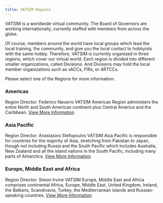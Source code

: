 ```yaml
---
title: VATSIM Regions
---
```


VATSIM is a worldwide virtual community. The Board of Governors are working internationally, currently staffed with members from across the globe.

Of course, members around the world have local groups which lead the local training, the community, and give you the local contact to hobbyists with the same hobby. Therefore, VATSIM is currently organized in three regions, which cover our virtual world. Each region is divided into different smaller organizations, called Divisions. And Divisions may hold the local member organizations such as vACCs, FIRs, or ARTCCs.

Please select one of the Regions for more information:

### Americas
Region Director: Federico Navarro
VATSIM Americas Region administers the entire North and South American continent plus Central America and the Caribbean.
[View More Information](/docs/regions/amas)

### Asia Pacific
Region Director: Anastasios Stefopoulos
VATSIM Asia Pacific is responsible for countries for the majority of Asia, stretching from Pakistan to Japan, though not including Russia and the South Pacific which includes Australia, New Zealand and all the island nations in the South Pacific, including many parts of Antarctica.
[View More Information](/docs/regions/apac)

### Europe, Middle East and Africa
Region Director: Simon Irvine
VATSIM Europe, Middle East and Africa comprises continental Africa, Europe, Middle East, United Kingdom, Ireland, the Balkans, Scandinavia, Turkey, the Mediterranean islands and Russian-speaking countries.
[View More Information](/docs/regions/emea)
